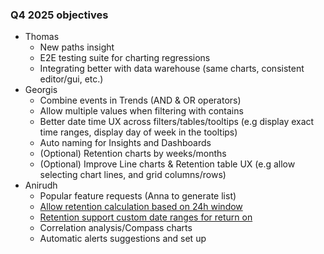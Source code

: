 ### Q4 2025 objectives

- Thomas
  - New paths insight
  - E2E testing suite for charting regressions
  - Integrating better with data warehouse (same charts, consistent editor/gui, etc.)
- Georgis
  - Combine events in Trends (AND & OR operators)
  - Allow multiple values when filtering with contains
  - Better date time UX across filters/tables/tooltips (e.g display exact time ranges, display day of week in the tooltips)
  - Auto naming for Insights and Dashboards
  - (Optional) Retention charts by weeks/months
  - (Optional) Improve Line charts & Retention table UX (e.g allow selecting chart lines, and grid columns/rows)
- Anirudh
  - Popular feature requests (Anna to generate list)
  - [Allow retention calculation based on 24h window](https://github.com/PostHog/posthog/issues/29958)
  - [Retention support custom date ranges for return on](https://github.com/PostHog/posthog/issues/38080)
  - Correlation analysis/Compass charts
  - Automatic alerts suggestions and set up
